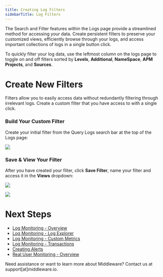 ```yaml
---
title: Creating Log Filters
sidebarTitle: Log Filters
---
```


The Search and Filter features within the Logs page provide a streamlined method for accessing your data. Create persistent filters to preserve your customized views, efficiently browse through your logs, and access important collections of logs in a single button click.

To quickly filter your log data, use the leftmost column on the logs page to toggle on and off filters sorted by __Levels__, __Additional__, __NameSpace__, __APM Projects__, and __Sources__.

# Create New Filters

Filters allow you to easily access data without redundantly filtering through irrelevant logs. Create a custom filter that you have access to with a single click.

### Build Your Custom Filter

Create your initial filter from the Query Logs search bar at the top of the Logs page:

![](https://lh7-us.googleusercontent.com/-rvHknBzUQUSe3DedreucDf9T2OZkGCgKjmRyvw2We_rjLQ1I4N2UMPjr1-MiJbxz1YO3rd7BZoTqvsQba1KdAzUu1wqkMV_eZTPZsZ9NP3V0XslDwZ9EqTlh2GE5CKYIWWfyAbiml-9H-MdKY5i_q0)

### Save & View Your Filter

After you have created your filter, click __Save Filter__, name your filter and access it in the __Views__ dropdown:

![](https://lh7-us.googleusercontent.com/nqt3oK-hQAPk4zcf_rb5iCVITPudpv1fwxj0dU2Q0jcLHVq9HL3Tx4BOBJRKKzDsr4ggr3PLfCrAtVB5Ql1wNOSbJ7XxqHhbc3FEjDwvYVl4xc1VMcSXG3ztBy8jLNUI0d5YE8QouJeGR7vv_xUaepk)

![](https://lh7-us.googleusercontent.com/sxAjkQDWdH6VFwFl64Glsz9mhX0hVZB41GLaHd3HXAi0KNzV_dN-7lZMVGUStlncidUHCpHDu4J59UqokQCkrzKrM_yN401saCsQHQ396-jxn3IQ0qYXndqHJsfMch8iUSoK43m2oXzmNXY1CiyIYKQ)

# Next Steps

- [Log Monitoring - Overview]()
- [Log Monitoring - Log Explorer]()
- [Log Monitoring - Custom Metrics]()
- [Log Monitoring - Transactions]()
- [Creating Alerts]()
- [Real User Monitoring - Overview]()


<Note> Need assistance or want to learn more about Middleware? Contact us at support[at]middleware.io. </Note>
